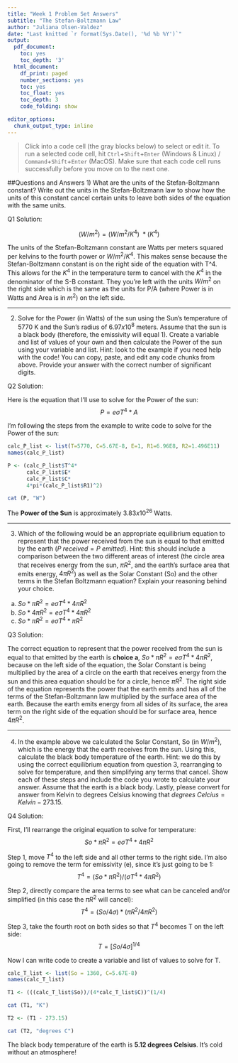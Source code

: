 ```yaml
---
title: "Week 1 Problem Set Answers"
subtitle: "The Stefan-Boltzmann Law"
author: "Juliana Olsen-Valdez"
date: "Last knitted `r format(Sys.Date(), '%d %b %Y')`"
output:
  pdf_document:
    toc: yes
    toc_depth: '3'
  html_document:
    df_print: paged
    number_sections: yes
    toc: yes
    toc_float: yes
    toc_depth: 3
    code_folding: show

editor_options:
  chunk_output_type: inline
---
```


> Click into a code cell (the gray blocks below) to select or edit it. To run a selected code cell, hit `Ctrl`+`Shift`+`Enter` (Windows & Linux) / `Command`+`Shift`+`Enter` (MacOS). Make sure that each code cell runs successfully before you move on to the next one.

##Questions and Answers
1) What are the units of the Stefan-Boltzmann constant? Write out the units in the Stefan-Boltzmann law to show how the units of this constant cancel certain units to leave both sides of the equation with the same units. 

Q1 Solution:

$$(W/m^2) = (W/m^2/K^4) \ *(K^4)$$

The units of the Stefan-Boltzmann constant are Watts per meters squared per kelvins to the fourth power or $W/m^2/K^4$. This makes sense because the Stefan-Boltzmann constant is on the right side of the equation with T^4. This allows for the $K^4$ in the temperature term to cancel with the $K^4$ in the denominator of the S-B constant. They you're left with the units $W/m^2$ on the right side which is the same as the units for P/A (where Power is in Watts and Area is in $m^2$) on the left side.

____________________________________________________

2) Solve for the Power (in Watts) of the sun using the Sun's temperature of 5770 K and the Sun's radius of $6.97x10^8$ meters. Assume that the sun is a black body (therefore, the emissivity will equal 1). Create a variable and list of values of your own and then calculate the Power of the sun using your variable and list. Hint: look to the example if you need help with the code! You can copy, paste, and edit any code chunks from above. Provide your answer with the correct number of significant digits. 

Q2 Solution:

Here is the equation that I'll use to solve for the Power of the sun: 
$$P = e \sigma T^4*A$$

I'm following the steps from the example to write code to solve for the Power of the sun:
```r
calc_P_list <- list(T=5770, C=5.67E-8, E=1, R1=6.96E8, R2=1.496E11)
names(calc_P_list)

P <- (calc_P_list$T^4*
      calc_P_list$E*
      calc_P_list$C*
      4*pi*(calc_P_list$R1)^2)

cat (P, "W")
```
The **Power of the Sun** is approximately $3.83x10^{26}$ Watts.

______________________________________________________

3) Which of the following would be an appropriate equilibrium equation to represent that the power received from the sun is equal to that emitted by the earth ($P~received = P~emitted$). Hint: this should include a comparison between the two different areas of interest (the circle area that receives energy from the sun, $\pi R^2$, and the earth's surface area that emits energy, $4\pi R^2$) as well as the Solar Constant (So) and the other terms in the Stefan Boltzmann equation? Explain your reasoning behind your choice. 

 a) $So*\pi R^2 = e\sigma T^4*4\pi R^2$
 b) $So* 4\pi R^2 = e\sigma T^4*4\pi R^2$
 c) $So*\pi R^2 = e\sigma T^4*\pi R^2$
 
Q3 Solution:

The correct equation to represent that the power received from the sun is equal to that emitted by the earth is **choice a**, $So*\pi R^2 = e\sigma T^4*4\pi R^2$, because on the left side of the equation, the Solar Constant is being multiplied by the area of a circle on the earth that receives energy from the sun and this area equation should be for a circle, hence $\pi R^2$. The right side of the equation represents the power that the earth emits and has all of the terms of the Stefan-Boltzmann law multiplied by the surface area of the earth. Because the earth emits energy from all sides of its surface, the area term on the right side of the equation should be for surface area, hence $4\pi R^2$.

________________________________________________________

4) In the example above we calculated the Solar Constant, So (in $W/m^2$), which is the energy that the earth receives from the sun. Using this, calculate the black body temperature of the earth. Hint: we do this by using the correct equilibrium equation from question 3, rearranging to solve for temperature, and then simplifying any terms that cancel. Show each of these steps and include the code you wrote to calculate your answer. Assume that the earth is a black body. Lastly, please convert for answer from Kelvin to degrees Celsius knowing that $degrees\ Celcius = Kelvin - 273.15$.

Q4 Solution:

First, I'll rearrange the original equation to solve for temperature: 
$$So*\pi R^2 = e\sigma T^4*4\pi R^2$$

Step 1, move $T^4$ to the left side and all other terms to the right side. I'm also going to remove the term for emissivity (e), since it's just going to be 1:  
$$T^4 = (So*\pi R^2)/(\sigma T^4*4\pi R^2)$$

Step 2, directly compare the area terms to see what can be canceled and/or simplified (in this case the $\pi R^2$ will cancel): 
$$T^4 = (So/4\sigma)*(\pi R^2/4\pi R^2)$$

Step 3, take the fourth root on both sides so that $T^4$ becomes T on the left side: 
$$T = [So/4\sigma]^{1/4}$$

Now I can write code to create a variable and list of values to solve for T. 
```r
calc_T_list <- list(So = 1360, C=5.67E-8)
names(calc_T_list)

T1 <- (((calc_T_list$So))/(4*calc_T_list$C))^(1/4)

cat (T1, "K")

T2 <- (T1 - 273.15)

cat (T2, "degrees C")
```
The black body temperature of the earth is **5.12 degrees Celsius**. It's cold without an atmosphere!